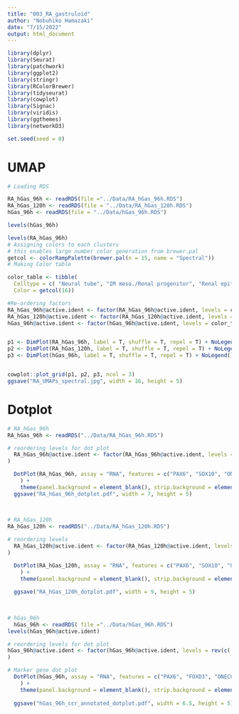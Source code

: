 ```yaml
---
title: "003_RA_gastruloid"
author: "Nobuhiko Hamazaki"
date: "7/15/2022"
output: html_document
---
```


```r
library(dplyr)
library(Seurat)
library(patchwork)
library(ggplot2)
library(stringr)
library(RColorBrewer)
library(tidyseurat)
library(cowplot)
library(Signac)
library(viridis)
library(ggthemes)
library(networkD3)

set.seed(seed = 0)
```


# UMAP
```r
# Loading RDS

RA_hGas_96h <- readRDS(file ="../Data/RA_hGas_96h.RDS")
RA_hGas_120h <- readRDS(file = "../Data/RA_hGas_120h.RDS")
hGas_96h <- readRDS(file = "../Data/hGas_96h.RDS")

levels(hGas_96h)

levels(RA_hGas_96h)
# Assigning colors to each clusters
# this enables large number color generation from brewer.pal
getcol <- colorRampPalette(brewer.pal(n = 15, name = "Spectral"))
# Making Color table

color_table <- tibble(
  Celltype = c( "Neural tube", "IM meso./Renal progenitor", "Renal epithelium", "Myocyte", "Neural crest","Gut", "NMP", "Notochord-like", "PSM", "Differentiation front","Somite", "Advanced Meso.", "Cardiac meso.", "Cardiomyocyte", "Neural progenitor", "Endothelium"),
  Color = getcol(16))

#Re-ordering factors
RA_hGas_96h@active.ident <- factor(RA_hGas_96h@active.ident, levels = color_table$Celltype)
RA_hGas_120h@active.ident <- factor(RA_hGas_120h@active.ident, levels = color_table$Celltype)
hGas_96h@active.ident <- factor(hGas_96h@active.ident, levels = color_table$Celltype)


p1 <- DimPlot(RA_hGas_96h, label = T, shuffle = T, repel = T) + NoLegend() + scale_color_manual(values = color_table$Color, drop = F) + ggtitle("RA 96 hrs") + theme(plot.title = element_text(hjust = 0.5))
p2 <- DimPlot(RA_hGas_120h, label = T, shuffle = T, repel = T) + NoLegend() + scale_color_manual(values = color_table$Color, drop = F) + ggtitle("RA 120 hrs") + theme(plot.title = element_text(hjust = 0.5))
p3 <- DimPlot(hGas_96h, label = T, shuffle = T, repel = T) + NoLegend() + scale_color_manual(values = color_table$Color, drop = F) + ggtitle("no-RA 96 hrs") + theme(plot.title = element_text(hjust = 0.5))


cowplot::plot_grid(p1, p2, p3, ncol = 3)
ggsave("RA_UMAPs_spectral.jpg", width = 16, height = 5)
```



# Dotplot
```r
# RA_hGas_96h
RA_hGas_96h <- readRDS("../Data/RA_hGas_96h.RDS")

# reordering levels for dot plot
  RA_hGas_96h@active.ident <- factor(RA_hGas_96h@active.ident, levels = rev(c('Neural tube', 'Neural crest', 'Neural progenitor', "Differentiation front", 'Somite', 'Cardiac meso.',  'IM meso./Renal progenitor', 'Renal epithelium', 'Gut' ))
)

  DotPlot(RA_hGas_96h, assay = "RNA", features = c("PAX6", "SOX10", "ONECUT2",  "RIPPLY1",  "FST", "NEB", "DLK1","TNNT2", "WT1", "ADGRL4", "PLVAP", "APOA2"), dot.scale = 10, scale.min = 3, scale.max = 30, cols = c("white", "darkred")
    ) + 
    theme(panel.background = element_blank(), strip.background = element_blank(), axis.title = element_blank(), axis.text.x = element_text(angle = 90, hjust = 1, vjust = 0.5, size = 16), axis.text.y = element_text(size = 16), panel.grid.major.x = element_blank(), legend.position = "none") 
  ggsave("RA_hGas_96h_dotplot.pdf", width = 7, height = 5)

  
  
# RA_hGas_120h
RA_hGas_120h <- readRDS("../Data/RA_hGas_120h.RDS")

# reordering levels
  RA_hGas_120h@active.ident <- factor(RA_hGas_120h@active.ident, levels = rev(c('Neural tube', 'Neural crest', 'Neural progenitor', "Differentiation front", 'Somite','Myocyte', 'Cardiac meso.', 'Cardiomyocyte', 'IM meso./Renal progenitor', 'Renal epithelium', 'Endothelium', 'Gut' ))
)

  DotPlot(RA_hGas_120h, assay = "RNA", features = c("PAX6", "SOX10", "ONECUT2",  "RIPPLY1",  "FST", "NEB", "DLK1","TNNT2", "WT1", "ADGRL4", "PLVAP", "APOA2"), dot.scale = 10, scale.min = 10, scale.max = 30, cols = c("white", "darkred")
    ) + 
    theme(panel.background = element_blank(), strip.background = element_blank(), axis.title = element_blank(), axis.text.x = element_text(angle = 90, hjust = 1, vjust = 0.5, size = 16), axis.text.y = element_text(size = 16), panel.grid.major.x = element_blank()) 
  
  ggsave("RA_hGas_120h_dotplot.pdf", width = 9, height = 5)
  

  
# hGas_96h
  hGas_96h <- readRDS( file ="../Data/hGas_96h.RDS")
levels(hGas_96h@active.ident)

# reordering levels for dot plot
hGas_96h@active.ident <- factor(hGas_96h@active.ident, levels = rev(c('NMP',  "PSM", "Differentiation front", 'Somite', 'Advanced Meso.', 'Advanced meso.',  'Cardiomyocyte', 'Notochord-like', 'Gut' ))
)

# Marker gene dot plot
  DotPlot(hGas_96h, assay = "RNA", features = c("PAX6", "FOXD3", "ONECUT2",  "RIPPLY1",  "FST", "NEB", "DLK1","TNNT2", "WT1", "ADGRL4", "PLVAP", "APOA2"), dot.scale = 10, scale.min = 3, scale.max = 30, cols = c("white", "darkred")
    ) + 
    theme(panel.background = element_blank(), strip.background = element_blank(), axis.title = element_blank(), axis.text.x = element_text(angle = 90, hjust = 1, vjust = 0.5, size = 16), axis.text.y = element_text(size = 16), panel.grid.major.x = element_blank(), legend.position = "none") 
  
  ggsave("hGas_96h_ccr_annotated_dotplot.pdf", width = 6.5, height = 5)

```





